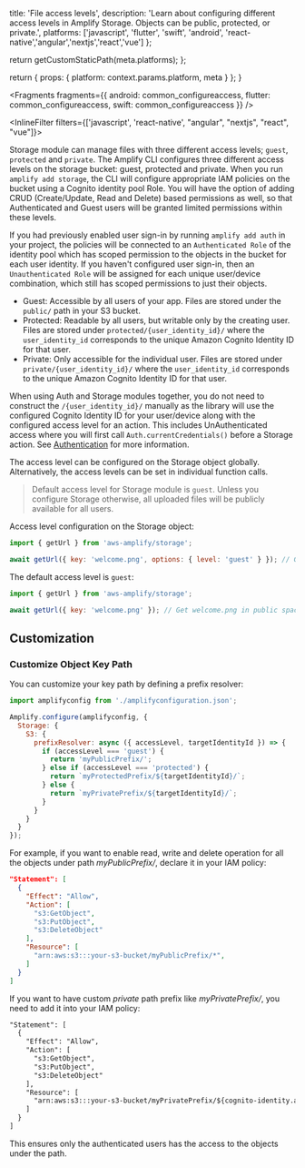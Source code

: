 
  title: 'File access levels',
  description:
    'Learn about configuring different access levels in Amplify Storage. Objects can be public, protected, or private.',
  platforms: ['javascript', 'flutter', 'swift', 'android', 'react-native','angular','nextjs','react','vue'] 
};

  return getCustomStaticPath(meta.platforms);
};

  return {
    props: {
      platform: context.params.platform,
      meta
    }
  };
}


<Fragments
  fragments={{
    android: common_configureaccess,
    flutter: common_configureaccess,
    swift: common_configureaccess
  }}
/>

<InlineFilter filters={['javascript',  'react-native', "angular", "nextjs", "react", "vue"]}>

Storage module can manage files with three different access levels; `guest`, `protected` and `private`. The Amplify CLI configures three different access levels on the storage bucket: guest, protected and private. When you run `amplify add storage`, the CLI will configure appropriate IAM policies on the bucket using a Cognito identity pool Role. You will have the option of adding CRUD (Create/Update, Read and Delete) based permissions as well, so that Authenticated and Guest users will be granted limited permissions within these levels.

If you had previously enabled user sign-in by running `amplify add auth` in your project, the policies will be connected to an `Authenticated Role` of the identity pool which has scoped permission to the objects in the bucket for each user identity. If you haven't configured user sign-in, then an `Unauthenticated Role` will be assigned for each unique user/device combination, which still has scoped permissions to just their objects.

- Guest: Accessible by all users of your app. Files are stored under the `public/` path in your S3 bucket.
- Protected: Readable by all users, but writable only by the creating user. Files are stored under `protected/{user_identity_id}/` where the `user_identity_id` corresponds to the unique Amazon Cognito Identity ID for that user.
- Private: Only accessible for the individual user. Files are stored under `private/{user_identity_id}/` where the `user_identity_id` corresponds to the unique Amazon Cognito Identity ID for that user.

When using Auth and Storage modules together, you do not need to construct the `/{user_identity_id}/` manually as the library will use the configured Cognito Identity ID for your user/device along with the configured access level for an action. This includes UnAuthenticated access where you will first call `Auth.currentCredentials()` before a Storage action. See [Authentication](/lib/auth/overview) for more information.

The access level can be configured on the Storage object globally. Alternatively, the access levels can be set in individual function calls.

> Default access level for Storage module is `guest`. Unless you configure Storage otherwise, all uploaded files will be publicly available for all users.

Access level configuration on the Storage object:

```javascript
import { getUrl } from 'aws-amplify/storage';

await getUrl({ key: 'welcome.png', options: { level: 'guest' } }); // Gets welcome.png in public space
```

The default access level is `guest`:

```javascript
import { getUrl } from 'aws-amplify/storage';

await getUrl({ key: 'welcome.png' }); // Get welcome.png in public space
```

## Customization

### Customize Object Key Path

You can customize your key path by defining a prefix resolver:

```javascript
import amplifyconfig from './amplifyconfiguration.json';

Amplify.configure(amplifyconfig, {
  Storage: {
    S3: {
      prefixResolver: async ({ accessLevel, targetIdentityId }) => {
        if (accessLevel === 'guest') {
          return 'myPublicPrefix/';
        } else if (accessLevel === 'protected') {
          return `myProtectedPrefix/${targetIdentityId}/`;
        } else {
          return `myPrivatePrefix/${targetIdentityId}/`;
        }
      }
    }
  }
});
```

For example, if you want to enable read, write and delete operation for all the objects under path _myPublicPrefix/_, declare it in your IAM policy:

```json
"Statement": [
  {
    "Effect": "Allow",
    "Action": [
      "s3:GetObject",
      "s3:PutObject",
      "s3:DeleteObject"
    ],
    "Resource": [
      "arn:aws:s3:::your-s3-bucket/myPublicPrefix/*",
    ]
  }
]
```

If you want to have custom _private_ path prefix like _myPrivatePrefix/_, you need to add it into your IAM policy:

```xml
"Statement": [
  {
    "Effect": "Allow",
    "Action": [
      "s3:GetObject",
      "s3:PutObject",
      "s3:DeleteObject"
    ],
    "Resource": [
      "arn:aws:s3:::your-s3-bucket/myPrivatePrefix/${cognito-identity.amazonaws.com:sub}/*"
    ]
  }
]
```

This ensures only the authenticated users has the access to the objects under the path.

</InlineFilter>
